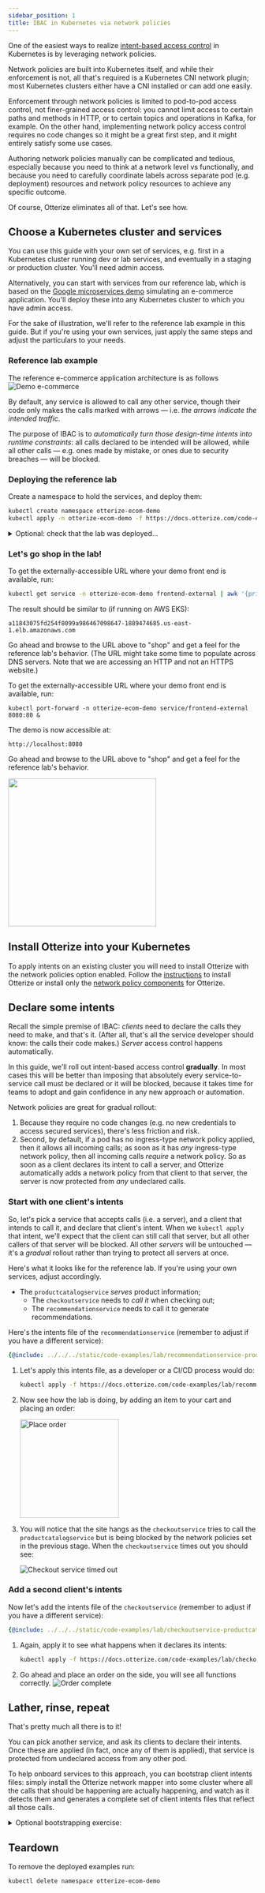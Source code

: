 ```yaml
---
sidebar_position: 1
title: IBAC in Kubernetes via network policies
---
```



One of the easiest ways to realize [intent-based access control](/intent-based-access-control) in Kubernetes is by leveraging network policies.

Network policies are built into Kubernetes itself, and while their enforcement is not, all that's required
is a Kubernetes CNI network plugin; most Kubernetes clusters either have a CNI installed or can add one easily.

Enforcement through network policies is limited to pod-to-pod access control, not finer-grained access control:
you cannot limit access to certain paths and methods in HTTP, or to certain topics and operations in Kafka, for example.
On the other hand, implementing network policy access control requires no code changes so it might be a great
first step, and it might entirely satisfy some use cases.

Authoring network policies manually can be complicated and tedious, especially because you need to think at a network
level vs functionally, and because you need to carefully coordinate labels across separate pod (e.g. deployment) resources
and network policy resources to achieve any specific outcome.

Of course, Otterize eliminates all of that. Let's see how.

## Choose a Kubernetes cluster and services

You can use this guide with your own set of services, e.g. first in a Kubernetes cluster running dev or lab services,
and eventually in a staging or production cluster. You'll need admin access.

Alternatively, you can start with services from our reference lab,
which is based on the [Google microservices demo](https://github.com/GoogleCloudPlatform/microservices-demo)
simulating an e-commerce application. You'll deploy these into any Kubernetes cluster to which you have admin access.

For the sake of illustration, we'll refer to the reference lab example in this guide. But if you're using
your own services, just apply the same steps and adjust the particulars to your needs.

### Reference lab example

The reference e-commerce application architecture is as follows
![Demo e-commerce](https://github.com/GoogleCloudPlatform/microservices-demo/raw/main/docs/img/architecture-diagram.png)

By default, any service is allowed to call any other service, though their code only makes the calls marked with arrows
&mdash; i.e. *the arrows indicate the intended traffic*.

The purpose of IBAC is to *automatically turn those design-time intents
into runtime constraints*: all calls declared to be intended will be allowed,
while all other calls &mdash; e.g. ones made by mistake, or ones due to
security breaches &mdash; will be blocked.

### Deploying the reference lab

Create a namespace to hold the services, and deploy them:
```bash
kubectl create namespace otterize-ecom-demo
kubectl apply -n otterize-ecom-demo -f https://docs.otterize.com/code-examples/microservices-demo/kubernetes-manifests.yml
```
<details>
  <summary>Optional: check that the lab was deployed...</summary>
  <div>


To see all the pods in the lab:
```bash
kubectl get pods -n otterize-ecom-demo
```
The pods should all be ready and running:
```bash
NAME                                     READY   STATUS    RESTARTS   AGE
adservice-694f4ff98-cz4nn                1/1     Running   0          23m
cartservice-85f8bc44fd-45cbk             1/1     Running   0          23m
checkoutservice-8fc47bbbd-9lhfv          1/1     Running   0          23m
currencyservice-597bdf576b-8hftc         1/1     Running   0          23m
emailservice-d5c6f74dd-qlwc4             1/1     Running   0          23m
frontend-7ffbf49884-j9rhz                1/1     Running   0          23m
loadgenerator-65779994db-tgdxk           1/1     Running   0          23m
paymentservice-76b9c8b87d-ktfcd          1/1     Running   0          23m
productcatalogservice-6969d4f5fd-xdw99   1/1     Running   0          23m
recommendationservice-58798d5c8-2f4rz    1/1     Running   0          23m
redis-cart-6f65887b5d-xwpz5              1/1     Running   0          23m
shippingservice-ff5f4d7d-qcjw8           1/1     Running   0          23m
```


  </div>
</details>

### Let's go shop in the lab!

<Tabs groupId="frontend-addr">
<TabItem value="k8s" label="K8s">

To get the externally-accessible URL where your demo front end is available, run:
```bash
kubectl get service -n otterize-ecom-demo frontend-external | awk '{print $4}'
```
The result should be similar to (if running on AWS EKS):
```
a11843075fd254f8099a986467098647-1889474685.us-east-1.elb.amazonaws.com
```
Go ahead and browse to the URL above to "shop" and get a feel for the reference lab's behavior.
(The URL might take some time to populate across DNS servers. Note that we are accessing an HTTP and not an HTTPS website.)
</TabItem>
<TabItem value="minikube" label="Minikube">

To get the externally-accessible URL where your demo front end is available, run:
```
kubectl port-forward -n otterize-ecom-demo service/frontend-external 8080:80 &
```
The demo is now accessible at:
```
http://localhost:8080
```
Go ahead and browse to the URL above to "shop" and get a feel for the reference lab's behavior.
</TabItem>
</Tabs>

<img src="https://github.com/GoogleCloudPlatform/microservices-demo/raw/main/docs/img/online-boutique-frontend-1.png" width="300"/>

## Install Otterize into your Kubernetes
To apply intents on an existing cluster you will need to install Otterize with the network policies
option enabled. Follow the [instructions](/k8s-installation) to install Otterize or
install only the [network policy components](/k8s-installation#network-policies-only) for Otterize.

## Declare some intents

Recall the simple premise of IBAC: *clients* need to declare the calls they need to make, and that's it.
(After all, that's all the service developer should know: the calls their code makes.)
*Server* access control happens automatically.

In this guide, we'll roll out intent-based access control **gradually**. In most cases this will be better than
imposing that absolutely every service-to-service call must be declared or it will be blocked, because it takes
time for teams to adopt and gain confidence in any new approach or automation.

Network policies are great for gradual rollout:
1. Because they require no code changes (e.g. no new credentials to access secured services),
there's less friction and risk.
2. Second, by default, if a pod has no ingress-type
network policy applied, then it allows all incoming calls; as soon as it has *any* ingress-type network policy,
then all incoming calls *require* a network policy. So as soon as a client declares its intent to call a server,
and Otterize automatically adds a network policy from that client to that server, the server is now protected
from *any* undeclared calls.

### Start with one client's intents

So, let's pick a service that accepts calls (i.e. a server), and a client that intends to call it, and declare
that client's intent. When we `kubectl apply` that intent, we'll expect that the client can still call that server,
but all other callers of that server will be blocked. All other *servers* will be untouched &mdash; it's a *gradual* rollout
rather than trying to protect all servers at once.

Here's what it looks like for the reference lab. If you're using your own services, adjust accordingly.

<!-- FIXME
Show the lab again, but now with a circle overlay or other color coding showing the server that will be protected,
the client that will declare its intent to call that server and still go through,
and the client that will now be blocked (until it declares its intent too).
--->

- The `productcatalogservice` *serves* product information;
  - The `checkoutservice` needs to *call it* when checking out;
  - The `recommendationservice` needs to call it to generate recommendations.

Here's the intents file of the `recommendationservice` (remember to adjust if you have a different service):
```yaml
{@include: ../../../static/code-examples/lab/recommendationservice-productcatalogservice.yaml}
```
1. Let's apply this intents file, as a developer or a CI/CD process would do:
    ```bash
    kubectl apply -f https://docs.otterize.com/code-examples/lab/recommendationservice-productcatalogservice.yaml
    ```

2. Now see how the lab is doing, by adding an item to your cart and placing an order:

    <img title="Place order" src="/resources/lab/place-order.png" width="200" />

3. You will notice that the site hangs as the `checkoutservice` tries to call the `productcatalogservice` but is being blocked
   by the network policies set in the previous stage. When the `checkoutservice` times out you should see:

    ![Checkout service timed out](/resources/lab/checkoutservice-timeout.png)

### Add a second client's intents

Now let's add the intents file of the `checkoutservice` (remember to adjust if you have a different service):
```yaml
{@include: ../../../static/code-examples/lab/checkoutservice-productcatalogservice.yaml}
```

1. Again, apply it to see what happens when it declares its intents:
   ```bash
   kubectl apply -f https://docs.otterize.com/code-examples/lab/checkoutservice-productcatalogservice.yaml
   ```
2. Go ahead and place an order on the side, you will see all functions correctly.
    ![Order complete](/resources/lab/order-complete.png)
<!-- FIXME
Add updated lab image
-->

## Lather, rinse, repeat

That's pretty much all there is to it!

You can pick another service, and ask its clients to declare their intents. Once these are applied (in fact, once
any of them is applied), that service is protected from undeclared access from any other pod.

To help onboard services to this approach, you can bootstrap client intents files:
simply install the Otterize network mapper into some cluster where all the calls that should be happening are
actually happening, and watch as it detects them and generates a complete set of client intents files that
reflect all those calls.


<details>
  <summary>Optional bootstrapping exercise: </summary>
  <div>

To see the potential of the network mapper in bootstrapping IBAC, try this:
1. [Install](/quick-tutorials/k8s-network-mapper#install-the-network-mapper) the network mapper and Otterize CLI
2. Run the network mapper while generating enough traffic in your cluster to capture all calls, and
export them as intents files.
```bash
otterize network-mapper export -n otterize-ecom-demo -o intents.yaml
```
Or, if you're using the reference lab we've already done that for you:
```bash
wget https://docs.otterize.com/code-examples/lab/intents.yaml
```
3. Create and apply a "default-deny-ingress" network policy in your cluster for the selected namespace;
all pods will now have at least one ingress policy so *all* undeclared calls will be blocked.
```yaml
{@include: ../../../static/code-examples/lab/default-deny-network-policy.yaml}
```
if you're using the reference lab we've already done that for you:
```bash
kubectl apply -f https://docs.otterize.com/code-examples/lab/default-deny-network-policy.yaml
```
4. See that most services are now blocked. For example, the reference lab will stop working.
5. Now apply all the intents you captured in the first step.
```bash
kubectl apply -f intents.yaml
```
6. Your cluster should now roar back to life, fully functioning *and now secured*!


  </div>
</details>

## Teardown
To remove the deployed examples run:
```bash
kubectl delete namespace otterize-ecom-demo
```